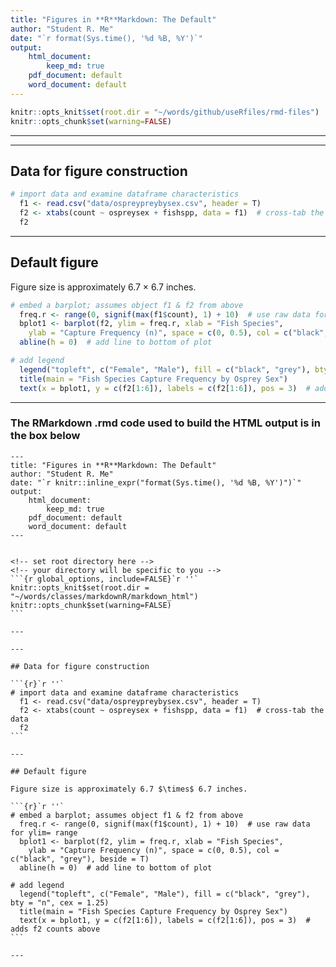 ```yaml
---
title: "Figures in **R**Markdown: The Default"
author: "Student R. Me"
date: "`r format(Sys.time(), '%d %B, %Y')`"
output: 
    html_document:
        keep_md: true
    pdf_document: default
    word_document: default
---
```



<!-- set root directory here --> 
<!-- your directory will be specific to you -->
```r
knitr::opts_knit$set(root.dir = "~/words/github/useRfiles/rmd-files")
knitr::opts_chunk$set(warning=FALSE)
```

---

---

## Data for figure construction

```r
# import data and examine dataframe characteristics
  f1 <- read.csv("data/ospreypreybysex.csv", header = T)
  f2 <- xtabs(count ~ ospreysex + fishspp, data = f1)  # cross-tab the data
  f2
```

---

## Default figure

Figure size is approximately 6.7 $\times$ 6.7 inches.

```r
# embed a barplot; assumes object f1 & f2 from above
  freq.r <- range(0, signif(max(f1$count), 1) + 10)  # use raw data for ylim= range
  bplot1 <- barplot(f2, ylim = freq.r, xlab = "Fish Species", 
    ylab = "Capture Frequency (n)", space = c(0, 0.5), col = c("black", "grey"), beside = T)
  abline(h = 0)  # add line to bottom of plot

# add legend
  legend("topleft", c("Female", "Male"), fill = c("black", "grey"), bty = "n", cex = 1.25)
  title(main = "Fish Species Capture Frequency by Osprey Sex")
  text(x = bplot1, y = c(f2[1:6]), labels = c(f2[1:6]), pos = 3)  # adds f2 counts above
```

---

### The RMarkdown .rmd code used to build the HTML output is in the box below

    ---
    title: "Figures in **R**Markdown: The Default"
    author: "Student R. Me"
    date: "`r knitr::inline_expr("format(Sys.time(), '%d %B, %Y')")`"
    output: 
        html_document:
            keep_md: true
        pdf_document: default
        word_document: default
    ---
    
    
    <!-- set root directory here --> 
    <!-- your directory will be specific to you -->
    ```{r global_options, include=FALSE}`r ''`
    knitr::opts_knit$set(root.dir = "~/words/classes/markdownR/markdown_html")
    knitr::opts_chunk$set(warning=FALSE)
    ```
    
    ---
    
    ---
    
    ## Data for figure construction
    
    ```{r}`r ''`
    # import data and examine dataframe characteristics
      f1 <- read.csv("data/ospreypreybysex.csv", header = T)
      f2 <- xtabs(count ~ ospreysex + fishspp, data = f1)  # cross-tab the data
      f2
    ```
    
    ---
    
    ## Default figure
    
    Figure size is approximately 6.7 $\times$ 6.7 inches.
    
    ```{r}`r ''`
    # embed a barplot; assumes object f1 & f2 from above
      freq.r <- range(0, signif(max(f1$count), 1) + 10)  # use raw data for ylim= range
      bplot1 <- barplot(f2, ylim = freq.r, xlab = "Fish Species", 
        ylab = "Capture Frequency (n)", space = c(0, 0.5), col = c("black", "grey"), beside = T)
      abline(h = 0)  # add line to bottom of plot
    
    # add legend
      legend("topleft", c("Female", "Male"), fill = c("black", "grey"), bty = "n", cex = 1.25)
      title(main = "Fish Species Capture Frequency by Osprey Sex")
      text(x = bplot1, y = c(f2[1:6]), labels = c(f2[1:6]), pos = 3)  # adds f2 counts above
    ```
    
    ---



